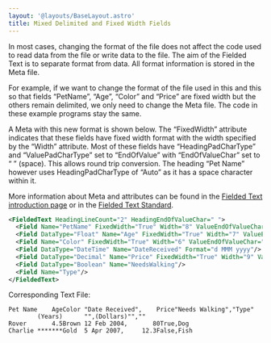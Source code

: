 ```yaml
---
layout: '@layouts/BaseLayout.astro'
title: Mixed Delimited and Fixed Width Fields
---
```



In most cases, changing the format of the file does not affect the code used to read data from the file or write data to the file.  The aim of the Fielded Text is to separate format from data.  All format information is stored in the Meta file.

For example, if we want to change the format of the file used in this <Link url={csharpBasicReadingOfCsvFileWithLoadedMetaPage.url} text="Read example" /> and this <Link url={csharpWritingOfCsvFileIncludingHeadingsPage.url} text="write example" /> so that fields “PetName”, “Age”, “Color” and “Price” are fixed width but the others remain delimited, we only need to change the Meta file.  The code in these example programs stay the same.

A Meta with this new format is shown below.  The “FixedWidth” attribute indicates that these fields have fixed width format with the width specified by the “Width” attribute. Most of these fields have “HeadingPadCharType” and “ValuePadCharType” set to “EndOfValue” with “EndOfValueChar” set to “ ” (space).  This allows round trip conversion. The heading “Pet Name” however uses HeadingPadCharType of “Auto” as it has a space character within it.

More information about Meta and attributes can be found in the [Fielded Text introduction page](https://fieldedtext.org/Introduction.html) or in the [Fielded Text Standard](https://fieldedtext.org/Standard/index.html).


```xml
<FieldedText HeadingLineCount="2" HeadingEndOfValueChar=" ">
  <Field Name="PetName" FixedWidth="True" Width="8" ValueEndOfValueChar=" " HeadingPadCharType="Auto"/>
  <Field DataType="Float" Name="Age" FixedWidth="True" Width="7" ValueEndOfValueChar=" "/>
  <Field Name="Color" FixedWidth="True" Width="6" ValueEndOfValueChar=" "/>
  <Field DataType="DateTime" Name="DateReceived" Format="d MMM yyyy"/>
  <Field DataType="Decimal" Name="Price" FixedWidth="True" Width="9" ValueEndOfValueChar=" "/>
  <Field DataType="Boolean" Name="NeedsWalking"/>
  <Field Name="Type"/>
</FieldedText>
```

Corresponding Text File:

```text
Pet Name    AgeColor "Date Received",    Price"Needs Walking","Type"
        (Years)      "",(Dollars)"",""
Rover       4.5Brown 12 Feb 2004,       80True,Dog
Charlie *******Gold  5 Apr 2007,     12.3False,Fish
```